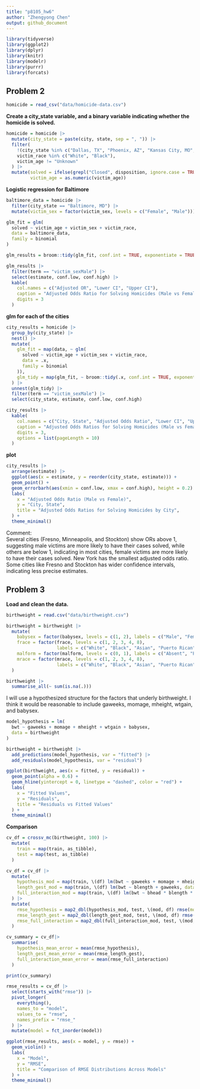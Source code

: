 ```yaml
---
title: "p8105_hw6"
author: "Zhengyong Chen"
output: github_document
---
```


```r
library(tidyverse)
library(ggplot2)
library(dplyr)
library(knitr)
library(modelr)
library(purrr)
library(forcats)
```

## Problem 2

```r
homicide = read_csv("data/homicide-data.csv")
```

**Create a city_state variable, and a binary variable indicating whether the homicide is solved.**

```r
homicide = homicide |>
  mutate(city_state = paste(city, state, sep = ", ")) |>
  filter(
    !(city_state %in% c("Dallas, TX", "Phoenix, AZ", "Kansas City, MO", "Tulsa, AL")),
    victim_race %in% c("White", "Black"),
    victim_age != "Unknown"
  ) |>
  mutate(solved = ifelse(grepl("Closed", disposition, ignore.case = TRUE), 1, 0),
         victim_age = as.numeric(victim_age))
```


**Logistic regression for Baltimore**

```r
baltimore_data = homicide |>
  filter(city_state == "Baltimore, MD") |> 
  mutate(victim_sex = factor(victim_sex, levels = c("Female", "Male")))

glm_fit = glm(
  solved ~ victim_age + victim_sex + victim_race,
  data = baltimore_data,
  family = binomial
)

glm_results = broom::tidy(glm_fit, conf.int = TRUE, exponentiate = TRUE)

glm_results |>
  filter(term == "victim_sexMale") |>
  select(estimate, conf.low, conf.high) |> 
  kable(
    col.names = c("Adjusted OR", "Lower CI", "Upper CI"),
    caption = "Adjusted Odds Ratio for Solving Homicides (Male vs Female)",
    digits = 3
  )
```

**glm for each of the cities**

```r
city_results = homicide |>
  group_by(city_state) |>
  nest() |>
  mutate(
    glm_fit = map(data, ~ glm(
      solved ~ victim_age + victim_sex + victim_race,
      data = .x,
      family = binomial
    )),
    glm_tidy = map(glm_fit, ~ broom::tidy(.x, conf.int = TRUE, exponentiate = TRUE))
  ) |>
  unnest(glm_tidy) |>
  filter(term == "victim_sexMale") |>
  select(city_state, estimate, conf.low, conf.high)

city_results |>
  kable(
    col.names = c("City, State", "Adjusted Odds Ratio", "Lower CI", "Upper CI"),
    caption = "Adjusted Odds Ratios for Solving Homicides (Male vs Female) by City", 
    digits = 3,
    options = list(pageLength = 10)
  ) 
```

**plot**

```r
city_results |>
  arrange(estimate) |>
  ggplot(aes(x = estimate, y = reorder(city_state, estimate))) +
  geom_point() +
  geom_errorbarh(aes(xmin = conf.low, xmax = conf.high), height = 0.2) +
  labs(
    x = "Adjusted Odds Ratio (Male vs Female)",
    y = "City, State",
    title = "Adjusted Odds Ratios for Solving Homicides by City",
  ) +
  theme_minimal()
```

Comment:\
Several cities (Fresno, Minneapolis, and Stockton) show ORs above 1, suggesting male victims are more likely to have their cases solved, while others are below 1, indicating in most cities, female victims are more likely to have their cases solved. New York has the smallest adjusted odds ratio. Some cities like Fresno and Stockton has wider confidence intervals, indicating less precise estimates.


## Problem 3

**Load and clean the data.**

```r

birthweight = read.csv("data/birthweight.csv") 

birthweight = birthweight |>
  mutate(
    babysex = factor(babysex, levels = c(1, 2), labels = c("Male", "Female")),
    frace = factor(frace, levels = c(1, 2, 3, 4, 8),
                   labels = c("White", "Black", "Asian", "Puerto Rican", "Other")),
    malform = factor(malform, levels = c(0, 1), labels = c("Absent", "Present")),
    mrace = factor(mrace, levels = c(1, 2, 3, 4, 8),
                   labels = c("White", "Black", "Asian", "Puerto Rican", "Other"))
  ) 

birthweight |>
  summarise_all(~ sum(is.na(.)))
```

I will use a hypothesized structure for the factors that underly birthweight. I think it would be reasonable to include gaweeks, momage, mheight, wtgain, and babysex.

```r
model_hypothesis = lm(
  bwt ~ gaweeks + momage + mheight + wtgain + babysex,
  data = birthweight
)

birthweight = birthweight |>
  add_predictions(model_hypothesis, var = "fitted") |>
  add_residuals(model_hypothesis, var = "residual")

ggplot(birthweight, aes(x = fitted, y = residual)) +
  geom_point(alpha = 0.6) +
  geom_hline(yintercept = 0, linetype = "dashed", color = "red") +
  labs(
    x = "Fitted Values",
    y = "Residuals",
    title = "Residuals vs Fitted Values"
  ) +
  theme_minimal()
```

**Comparison**

```r
cv_df = crossv_mc(birthweight, 100) |> 
  mutate(
    train = map(train, as_tibble),
    test = map(test, as_tibble)
  )

cv_df = cv_df |> 
  mutate(
    hypothesis_mod = map(train, \(df) lm(bwt ~ gaweeks + momage + mheight + wtgain + babysex, data = df)),
    length_gest_mod = map(train, \(df) lm(bwt ~ blength + gaweeks, data = df)),
    full_interaction_mod = map(train, \(df) lm(bwt ~ bhead * blength * babysex, data = df))
  ) |> 
  mutate(
    rmse_hypothesis = map2_dbl(hypothesis_mod, test, \(mod, df) rmse(model = mod, data = df)),
    rmse_length_gest = map2_dbl(length_gest_mod, test, \(mod, df) rmse(model = mod, data = df)),
    rmse_full_interaction = map2_dbl(full_interaction_mod, test, \(mod, df) rmse(model = mod, data = df))
  )

cv_summary = cv_df|>
  summarise(
    hypothesis_mean_error = mean(rmse_hypothesis),
    length_gest_mean_error = mean(rmse_length_gest),
    full_interaction_mean_error = mean(rmse_full_interaction)
  )

print(cv_summary)
```

``` r
rmse_results = cv_df |> 
  select(starts_with("rmse")) |> 
  pivot_longer(
    everything(),
    names_to = "model",
    values_to = "rmse",
    names_prefix = "rmse_"
  ) |> 
  mutate(model = fct_inorder(model))

ggplot(rmse_results, aes(x = model, y = rmse)) +
  geom_violin() +
  labs(
    x = "Model",
    y = "RMSE",
    title = "Comparison of RMSE Distributions Across Models"
  ) +
  theme_minimal()
```


